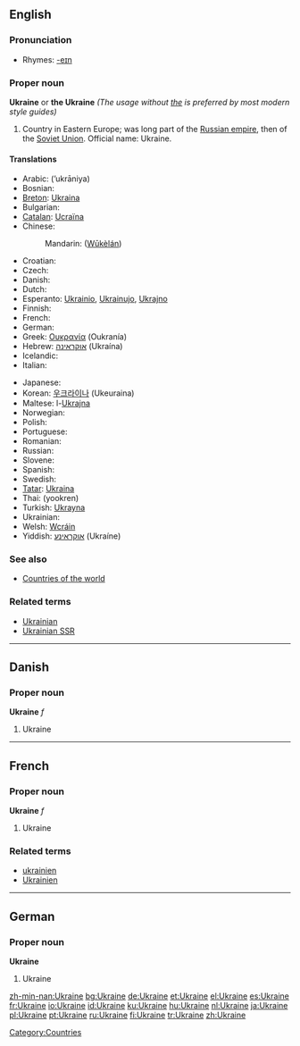 ==English==

{{wikipedia}}

===Pronunciation===
*Rhymes: [[Rhymes:English:-eɪn|-eɪn]]

===Proper noun===
'''Ukraine''' or '''the Ukraine''' ''(The usage without <u>the</u> is preferred by most modern style guides)''

# Country in Eastern Europe; was long part of the [[Russian empire]], then of the [[Soviet Union]]. Official name: Ukraine.

====Translations====
{{top}}
*Arabic: {{ARchar|[[أوكرانيا]]}} (’ukrāniya) {{f}}
* Bosnian: {{t-|bs|Ukrajina|f}}
*[[Breton]]: [[Ukraina]]
* Bulgarian: {{t+|bg|Украйна|tr=Ukrájna|sc=Cyrl}}
*[[Catalan]]: [[Ucraïna]] {{f}}
*Chinese:
*:Mandarin: {{zh-ts|烏克蘭|乌克兰}} ([[Wūkèlán]])
*Croatian: {{t-|hr|Ukrajina|f}}
* Czech: {{t+|cs|Ukrajina}}
* Danish: {{t-|da|Ukraine}}
* Dutch: {{t+|nl|Oekraïne}}
*Esperanto: [[Ukrainio]], [[Ukrainujo]], [[Ukrajno]]
* Finnish: {{t+|fi|Ukraina}}
* French: {{t+|fr|Ukraine}}
* German: {{t+|de|Ukraine|f}}
*Greek: [[Ουκρανία]] (Oukranía) {{f}}
*Hebrew: [[אוקראינה]] (Ukraína)
* Icelandic: {{t+|is|Úkraína|f}}
* Italian: {{t-|it|Ucraina|f}}
{{mid}}
* Japanese: {{t-|ja|ウクライナ|tr=Ukuraina|sc=Jpan}}
*Korean: [[우크라이나]] (Ukeuraina)
*Maltese: l-[[Ukrajna]]
* Norwegian: {{t-|no|Ukraina}}
* Polish: {{t+|pl|Ukraina|f}}
* Portuguese: {{t+|pt|Ucrânia|f}}
* Romanian: {{t-|ro|Ucraina|f}}
* Russian: {{t+|ru|Украина|f|tr=Ukraína|sc=Cyrl}}
* Slovene: {{t+|sl|Ukrajina|f}}
* Spanish: {{t+|es|Ucrania|f}}
* Swedish: {{t+|sv|Ukraina}}
*[[Tatar]]: [[Ukraina#Tatar|Ukraina]]
*Thai: {{THchar|[[ยูเครน]]}} (yookren)
*Turkish: [[Ukrayna]]
* Ukrainian: {{t+|uk|Україна|f|tr=Ukrajína|sc=Cyrl|xs=Ukrainian}}
*Welsh: [[Wcráin]]
*Yiddish: [[אוקראַינע]] (Ukraíne)
{{bottom}}

===See also===
*[[Countries of the world]]

===Related terms===
* [[Ukrainian]]
* [[Ukrainian SSR]]

[[Category:Countries]]

----

==Danish==

===Proper noun===
'''Ukraine''' ''f''

# Ukraine

----

==French==

===Proper noun===
'''Ukraine''' ''f''

# Ukraine

===Related terms===
*[[ukrainien]]
*[[Ukrainien]]

----

==German==

===Proper noun===
'''Ukraine'''

# Ukraine



[[zh-min-nan:Ukraine]]
[[bg:Ukraine]]
[[de:Ukraine]]
[[et:Ukraine]]
[[el:Ukraine]]
[[es:Ukraine]]
[[fr:Ukraine]]
[[io:Ukraine]]
[[id:Ukraine]]
[[ku:Ukraine]]
[[hu:Ukraine]]
[[nl:Ukraine]]
[[ja:Ukraine]]
[[pl:Ukraine]]
[[pt:Ukraine]]
[[ru:Ukraine]]
[[fi:Ukraine]]
[[tr:Ukraine]]
[[zh:Ukraine]]